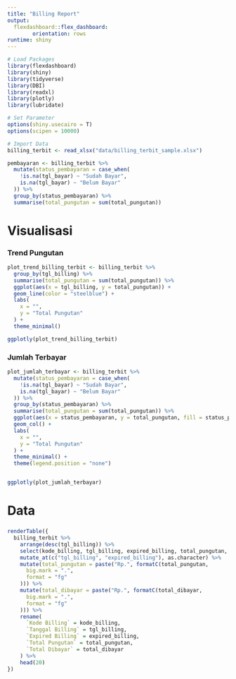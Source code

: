 ```yaml
---
title: "Billing Report"
output: 
  flexdashboard::flex_dashboard:
        orientation: rows
runtime: shiny
---
```


```r
# Load Packages
library(flexdashboard)
library(shiny)
library(tidyverse)
library(DBI)
library(readxl)
library(plotly)
library(lubridate)

# Set Parameter
options(shiny.usecairo = T)
options(scipen = 10000)
```

```r
# Import Data
billing_terbit <- read_xlsx("data/billing_terbit_sample.xlsx")

pembayaran <- billing_terbit %>%
  mutate(status_pembayaran = case_when(
    !is.na(tgl_bayar) ~ "Sudah Bayar",
    is.na(tgl_bayar) ~ "Belum Bayar"
  )) %>%
  group_by(status_pembayaran) %>%
  summarise(total_pungutan = sum(total_pungutan))
```

Visualisasi
=======================================================================

### Trend Pungutan {data-width=650}
```r
plot_trend_billing_terbit <- billing_terbit %>%
  group_by(tgl_billing) %>%
  summarise(total_pungutan = sum(total_pungutan)) %>%
  ggplot(aes(x = tgl_billing, y = total_pungutan)) +
  geom_line(color = "steelblue") +
  labs(
    x = "",
    y = "Total Pungutan"
  ) +
  theme_minimal()

ggplotly(plot_trend_billing_terbit)
```

### Jumlah Terbayar {data-width=350}
```r
plot_jumlah_terbayar <- billing_terbit %>%
  mutate(status_pembayaran = case_when(
    !is.na(tgl_bayar) ~ "Sudah Bayar",
    is.na(tgl_bayar) ~ "Belum Bayar"
  )) %>%
  group_by(status_pembayaran) %>%
  summarise(total_pungutan = sum(total_pungutan)) %>%
  ggplot(aes(x = status_pembayaran, y = total_pungutan, fill = status_pembayaran)) +
  geom_col() +
  labs(
    x = "",
    y = "Total Pungutan"
  ) +
  theme_minimal() +
  theme(legend.position = "none")


ggplotly(plot_jumlah_terbayar)
```

Data
=======================================================================

### {data-width=1000}
```r
renderTable({
  billing_terbit %>%
    arrange(desc(tgl_billing)) %>%
    select(kode_billing, tgl_billing, expired_billing, total_pungutan, total_dibayar) %>%
    mutate_at(c("tgl_billing", "expired_billing"), as.character) %>%
    mutate(total_pungutan = paste("Rp.", formatC(total_pungutan,
      big.mark = ".",
      format = "fg"
    ))) %>%
    mutate(total_dibayar = paste("Rp.", formatC(total_dibayar,
      big.mark = ".",
      format = "fg"
    ))) %>%
    rename(
      `Kode Billing` = kode_billing,
      `Tanggal Billing` = tgl_billing,
      `Expired Billing` = expired_billing,
      `Total Pungutan` = total_pungutan,
      `Total Dibayar` = total_dibayar
    ) %>%
    head(20)
})
```
